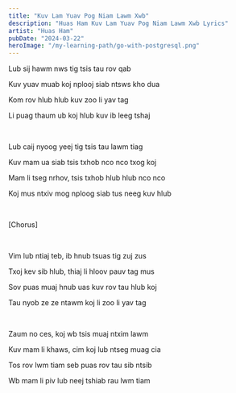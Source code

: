```yaml
---
title: "Kuv Lam Yuav Pog Niam Lawm Xwb"
description: "Huas Ham Kuv Lam Yuav Pog Niam Lawm Xwb Lyrics"
artist: "Huas Ham"
pubDate: "2024-03-22"
heroImage: "/my-learning-path/go-with-postgresql.png"
---
```


Lub sij hawm nws tig tsis tau rov qab

Kuv yuav muab koj nplooj siab ntsws kho dua

Kom rov hlub hlub kuv zoo li yav tag

Li puag thaum ub koj hlub kuv ib leeg tshaj

<br />

Lub caij nyoog yeej tig tsis tau lawm tiag

Kuv mam ua siab tsis txhob nco nco txog koj

Mam li tseg nrhov, tsis txhob hlub hlub nco nco

Koj mus ntxiv mog nploog siab tus neeg kuv hlub

<br />

[Chorus]

<br />

Vim lub ntiaj teb, ib hnub tsuas tig zuj zus

Txoj kev sib hlub, thiaj li hloov pauv tag mus

Sov puas muaj hnub uas kuv rov tau hlub koj

Tau nyob ze ze ntawm koj li zoo li yav tag

<br />

Zaum no ces, koj wb tsis muaj ntxim lawm

Kuv mam li khaws, cim koj lub ntseg muag cia

Tos rov lwm tiam seb puas rov tau sib ntsib

Wb mam li piv lub neej tshiab rau lwm tiam
